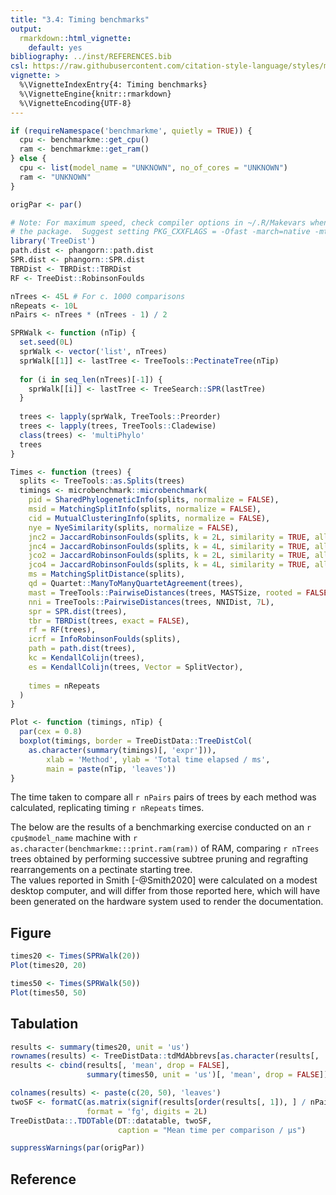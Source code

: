 ```yaml
---
title: "3.4: Timing benchmarks"
output: 
  rmarkdown::html_vignette:
    default: yes
bibliography: ../inst/REFERENCES.bib
csl: https://raw.githubusercontent.com/citation-style-language/styles/master/apa-old-doi-prefix.csl
vignette: >
  %\VignetteIndexEntry{4: Timing benchmarks}
  %\VignetteEngine{knitr::rmarkdown}
  %\VignetteEncoding{UTF-8}
---
```


```r
if (requireNamespace('benchmarkme', quietly = TRUE)) {
  cpu <- benchmarkme::get_cpu()
  ram <- benchmarkme::get_ram()
} else {
  cpu <- list(model_name = "UNKNOWN", no_of_cores = "UNKNOWN")
  ram <- "UNKNOWN"
}
```


```r
origPar <- par()

# Note: For maximum speed, check compiler options in ~/.R/Makevars when building 
# the package.  Suggest setting PKG_CXXFLAGS = -Ofast -march=native -mtune=native 
library('TreeDist')
path.dist <- phangorn::path.dist
SPR.dist <- phangorn::SPR.dist
TBRDist <- TBRDist::TBRDist
RF <- TreeDist::RobinsonFoulds

nTrees <- 45L # For c. 1000 comparisons
nRepeats <- 10L
nPairs <- nTrees * (nTrees - 1) / 2

SPRWalk <- function (nTip) {
  set.seed(0L)
  sprWalk <- vector('list', nTrees)
  sprWalk[[1]] <- lastTree <- TreeTools::PectinateTree(nTip)
  
  for (i in seq_len(nTrees)[-1]) {
    sprWalk[[i]] <- lastTree <- TreeSearch::SPR(lastTree)
  }
  
  trees <- lapply(sprWalk, TreeTools::Preorder)
  trees <- lapply(trees, TreeTools::Cladewise)
  class(trees) <- 'multiPhylo'
  trees
}

Times <- function (trees) {
  splits <- TreeTools::as.Splits(trees)
  timings <- microbenchmark::microbenchmark(
    pid = SharedPhylogeneticInfo(splits, normalize = FALSE),
    msid = MatchingSplitInfo(splits, normalize = FALSE),
    cid = MutualClusteringInfo(splits, normalize = FALSE),
    nye = NyeSimilarity(splits, normalize = FALSE),
    jnc2 = JaccardRobinsonFoulds(splits, k = 2L, similarity = TRUE, allowConflict = FALSE, normalize = FALSE),
    jnc4 = JaccardRobinsonFoulds(splits, k = 4L, similarity = TRUE, allowConflict = FALSE, normalize = FALSE),
    jco2 = JaccardRobinsonFoulds(splits, k = 2L, similarity = TRUE, allowConflict = TRUE, normalize = FALSE),
    jco4 = JaccardRobinsonFoulds(splits, k = 4L, similarity = TRUE, allowConflict = TRUE, normalize = FALSE),
    ms = MatchingSplitDistance(splits),
    qd = Quartet::ManyToManyQuartetAgreement(trees),
    mast = TreeTools::PairwiseDistances(trees, MASTSize, rooted = FALSE),
    nni = TreeTools::PairwiseDistances(trees, NNIDist, 7L),
    spr = SPR.dist(trees),
    tbr = TBRDist(trees, exact = FALSE),
    rf = RF(trees),
    icrf = InfoRobinsonFoulds(splits),
    path = path.dist(trees),
    kc = KendallColijn(trees),
    es = KendallColijn(trees, Vector = SplitVector),
    
    times = nRepeats
  )
}

Plot <- function (timings, nTip) {
  par(cex = 0.8)
  boxplot(timings, border = TreeDistData::TreeDistCol(
    as.character(summary(timings)[, 'expr'])),
        xlab = 'Method', ylab = 'Total time elapsed / ms',
        main = paste(nTip, 'leaves'))
}

```

The time taken to compare all `r nPairs` pairs of trees by each method
was calculated, replicating timing `r nRepeats` times.

The below are the results of a benchmarking exercise conducted on an
`r cpu$model_name` machine with
<!--`r cpu$no_of_cores` cores and-->
`r as.character(benchmarkme:::print.ram(ram))` of RAM,
comparing `r nTrees` trees obtained by performing successive subtree pruning and
regrafting rearrangements on a pectinate starting tree.  
The values reported in Smith [-@Smith2020] were calculated on a modest desktop computer,
and will differ from those reported here, which will have been generated on
the hardware system used to render the documentation.

## Figure

```r
times20 <- Times(SPRWalk(20))
Plot(times20, 20)
```

```r
times50 <- Times(SPRWalk(50))
Plot(times50, 50)
```

## Tabulation

```r
results <- summary(times20, unit = 'us')
rownames(results) <- TreeDistData::tdMdAbbrevs[as.character(results[, 'expr'])]
results <- cbind(results[, 'mean', drop = FALSE],
                 summary(times50, unit = 'us')[, 'mean', drop = FALSE])

colnames(results) <- paste(c(20, 50), 'leaves')
twoSF <- formatC(as.matrix(signif(results[order(results[, 1]), ] / nPairs, 2)),
                 format = 'fg', digits = 2L)
TreeDistData::.TDDTable(DT::datatable, twoSF,
                        caption = "Mean time per comparison / µs")
```

```r
suppressWarnings(par(origPar))
```

## Reference
